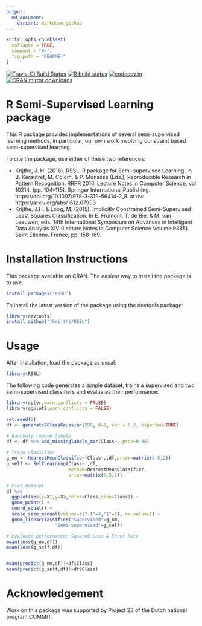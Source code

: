 ```yaml
---
output:
  md_document:
    variant: markdown_github
---
```


<!-- README.md is generated from README.Rmd. Please edit that file -->

```r
knitr::opts_chunk$set(
  collapse = TRUE,
  comment = "#>",
  fig.path = "README-"
)
```
<!-- badges: start -->
[![Travis-CI Build Status](https://travis-ci.org/jkrijthe/RSSL.png?branch=master)](https://travis-ci.org/jkrijthe/RSSL)
[![R build status](https://github.com/jkrijthe/RSSL/workflows/R-CMD-check/badge.svg)](https://github.com/jkrijthe/RSSL/actions)
[![codecov.io](https://codecov.io/github/jkrijthe/RSSL/coverage.svg?branch=master)](https://codecov.io/github/jkrijthe/RSSL?branch=master)
[![CRAN mirror downloads](http://cranlogs.r-pkg.org/badges/RSSL)](https://cran.r-project.org/package=RSSL)
<!-- badges: end -->

# R Semi-Supervised Learning package
This R package provides implementations of several semi-supervised learning methods, in particular, our own work involving constraint based semi-supervised learning. 

To cite the package, use either of these two references:

* Krijthe, J. H. (2016). RSSL: R package for Semi-supervised Learning. In B. Kerautret, M. Colom, & P. Monasse (Eds.), Reproducible Research in Pattern Recognition. RRPR 2016. Lecture Notes in Computer Science, vol 10214. (pp. 104–115). Springer International Publishing. https://doi.org/10.1007/978-3-319-56414-2_8. arxiv: https://arxiv.org/abs/1612.07993
* Krijthe, J.H. & Loog, M. (2015). Implicitly Constrained Semi-Supervised Least Squares Classification. In E. Fromont, T. de Bie, & M. van Leeuwen, eds. 14th International Symposium on Advances in Intelligent Data Analysis XIV (Lecture Notes in Computer Science Volume 9385). Saint Etienne. France, pp. 158-169.

# Installation Instructions
This package available on CRAN. The easiest way to install the package is to use:
```r
install.packages("RSSL")
```
To install the latest version of the package using the devtools package:
```r
library(devtools)
install_github("jkrijthe/RSSL")
```

# Usage
After installation, load the package as usual:
```r
library(RSSL)
```
The following code generates a simple dataset, trains a supervised and two semi-supervised classifiers and evaluates their performance:
```r
library(dplyr,warn.conflicts = FALSE)
library(ggplot2,warn.conflicts = FALSE)

set.seed(2)
df <- generate2ClassGaussian(200, d=2, var = 0.2, expected=TRUE)

# Randomly remove labels
df <- df %>% add_missinglabels_mar(Class~.,prob=0.98) 

# Train classifier
g_nm <- NearestMeanClassifier(Class~.,df,prior=matrix(0.5,2))
g_self <- SelfLearning(Class~.,df,
                       method=NearestMeanClassifier,
                       prior=matrix(0.5,2))

# Plot dataset
df %>% 
  ggplot(aes(x=X1,y=X2,color=Class,size=Class)) +
  geom_point() +
  coord_equal() +
  scale_size_manual(values=c("-1"=3,"1"=3), na.value=1) +
  geom_linearclassifier("Supervised"=g_nm,
                  "Semi-supervised"=g_self)

# Evaluate performance: Squared Loss & Error Rate
mean(loss(g_nm,df))
mean(loss(g_self,df))


mean(predict(g_nm,df)!=df$Class)
mean(predict(g_self,df)!=df$Class)
```

# Acknowledgement
Work on this package was supported by Project 23 of the Dutch national program COMMIT.